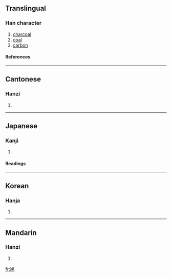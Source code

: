 ==Translingual==
===Han character===
{{Han char|rn=86|rad=火|as=05|sn=9|four=2228<sub>9</sub>|canj=山大火 (UKF), 山一火 (UMF)}}
# [[charcoal]]
# [[coal]]
# [[carbon]]
====References====
{{Han ref|kx=0668.240|dkj=18953|dj=1077.240|hdz=32195.150|uh=70AD|ud=28845|bh=ACB4|bd=44212}}

----
==Cantonese==
===Hanzi===
{{yue-hanzi|jyut=|y=taan3}}
# {{defn|Cantonese}}

----
==Japanese==
===Kanji===
{{ja-kanji|grade=3|rs=火05}}
# {{defn|Japanese}} 
====Readings====
{{ja-readings|on=[[たん]] (tan)|kun=[[すみ]] (sumi)}}

----
==Korean==
===Hanja===
{{ko-hanja|hangeul=탄|eumhun=|rv=tan|mr=t'an|y=than}}
# {{defn|Korean}}

----
==Mandarin==
===Hanzi===
{{cmn-hanzi|pin=[[tàn]] ([[tan4]])|wg=t'an<sup>4</sup>}}
# {{defn|Mandarin}}

[[fr:炭]]